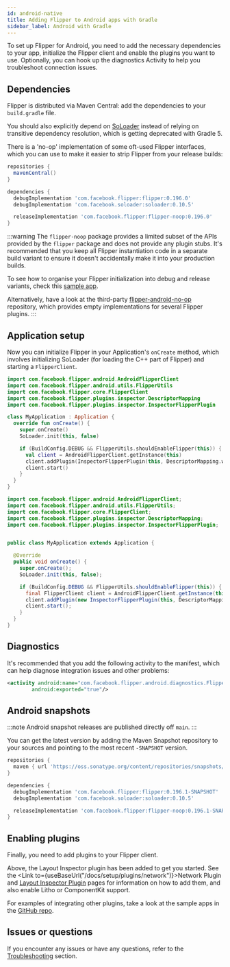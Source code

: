 ```yaml
---
id: android-native
title: Adding Flipper to Android apps with Gradle
sidebar_label: Android with Gradle
---
```


To set up Flipper for Android, you need to add the necessary dependencies to your app, initialize the Flipper client and enable the plugins you want to use.
Optionally, you can hook up the diagnostics Activity to help you troubleshoot connection issues.

## Dependencies

Flipper is distributed via Maven Central: add the dependencies to your `build.gradle` file.

You should also explicitly depend on [SoLoader](https://github.com/facebook/soloader) instead of relying on transitive dependency resolution, which is getting deprecated
with Gradle 5.

There is a 'no-op' implementation of some oft-used Flipper interfaces, which you can use to make it easier to strip Flipper from your release builds:

```groovy
repositories {
  mavenCentral()
}

dependencies {
  debugImplementation 'com.facebook.flipper:flipper:0.196.0'
  debugImplementation 'com.facebook.soloader:soloader:0.10.5'

  releaseImplementation 'com.facebook.flipper:flipper-noop:0.196.0'
}
```

:::warning
The `flipper-noop` package provides a limited subset of the APIs provided by the `flipper` package and does not provide any plugin stubs.
It's recommended that you keep all Flipper instantiation code in a separate build variant to ensure it doesn't accidentally make it into your production builds.

To see how to organise your Flipper initialization into debug and release variants, check this [sample app](https://github.com/facebook/flipper/tree/main/android/sample/src).

Alternatively, have a look at the third-party [flipper-android-no-op](https://github.com/theGlenn/flipper-android-no-op) repository, which provides empty implementations for several Flipper plugins.
:::

## Application setup

Now you can initialize Flipper in your Application's `onCreate` method, which involves initializing SoLoader (for loading the C++ part of Flipper) and starting a `FlipperClient`.


<Tabs>
<TabItem value="kt" label="Kotlin">

```kotlin
import com.facebook.flipper.android.AndroidFlipperClient
import com.facebook.flipper.android.utils.FlipperUtils
import com.facebook.flipper.core.FlipperClient
import com.facebook.flipper.plugins.inspector.DescriptorMapping
import com.facebook.flipper.plugins.inspector.InspectorFlipperPlugin

class MyApplication : Application {
  override fun onCreate() {
    super.onCreate()
    SoLoader.init(this, false)

    if (BuildConfig.DEBUG && FlipperUtils.shouldEnableFlipper(this)) {
      val client = AndroidFlipperClient.getInstance(this)
      client.addPlugin(InspectorFlipperPlugin(this, DescriptorMapping.withDefaults()))
      client.start()
    }
  }
}
```

</TabItem>
<TabItem value="java" label="Java">

```java
import com.facebook.flipper.android.AndroidFlipperClient;
import com.facebook.flipper.android.utils.FlipperUtils;
import com.facebook.flipper.core.FlipperClient;
import com.facebook.flipper.plugins.inspector.DescriptorMapping;
import com.facebook.flipper.plugins.inspector.InspectorFlipperPlugin;


public class MyApplication extends Application {

  @Override
  public void onCreate() {
    super.onCreate();
    SoLoader.init(this, false);

    if (BuildConfig.DEBUG && FlipperUtils.shouldEnableFlipper(this)) {
      final FlipperClient client = AndroidFlipperClient.getInstance(this);
      client.addPlugin(new InspectorFlipperPlugin(this, DescriptorMapping.withDefaults()));
      client.start();
    }
  }
}
```

</TabItem>
</Tabs>

## Diagnostics

It's recommended that you add the following activity to the manifest, which can help diagnose integration issues and other problems:

```xml
<activity android:name="com.facebook.flipper.android.diagnostics.FlipperDiagnosticActivity"
        android:exported="true"/>
```

## Android snapshots

:::note
Android snapshot releases are published directly off `main`.
:::

You can get the latest version by adding the Maven Snapshot repository to your sources and pointing to the most recent `-SNAPSHOT` version.

```groovy
repositories {
  maven { url 'https://oss.sonatype.org/content/repositories/snapshots/' }
}

dependencies {
  debugImplementation 'com.facebook.flipper:flipper:0.196.1-SNAPSHOT'
  debugImplementation 'com.facebook.soloader:soloader:0.10.5'

  releaseImplementation 'com.facebook.flipper:flipper-noop:0.196.1-SNAPSHOT'
}
```

## Enabling plugins

Finally, you need to add plugins to your Flipper client.

Above, the Layout Inspector plugin has been added to get you started. See the <Link to={useBaseUrl("/docs/setup/plugins/network")}>Network Plugin</Link> and [Layout Inspector Plugin](https://www.internalfb.com/intern/staticdocs/flipper/docs/features/plugins/inspector/) pages for information on how to add them, and also enable Litho or ComponentKit support.

For examples of integrating other plugins, take a look at the sample apps in the [GitHub repo](https://github.com/facebook/flipper).

## Issues or questions

If you encounter any issues or have any questions, refer to the [Troubleshooting](troubleshooting/troubleshooting.mdx) section.
